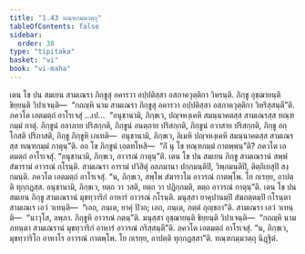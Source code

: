```yaml
---
title: "1.43 ทณฺฑกมฺมวตฺถุ"
tableOfContents: false
sidebar:
  order: 38
type: "tipitaka"
basket: "vi"
book: "vi-maha"
---
```



<DynamicBreadcrumb />

<Division number="107" book="vi-maha">

<Paragraph number="474" book="vi-maha">
เตน โข ปน สมเยน สามเณรา ภิกฺขูสุ อคารวา อปฺปติสฺสา อสภาควุตฺติกา วิหรนฺติ. ภิกฺขู อุชฺฌายนฺติ ขิยฺยนฺติ วิปาเจนฺติ—  “กถญฺหิ นาม สามเณรา ภิกฺขูสุ อคารวา อปฺปติสฺสา อสภาควุตฺติกา วิหริสฺสนฺตี”ติ. ภควโต เอตมตฺถํ อาโรเจสุํ …เป…  “อนุชานามิ, ภิกฺขเว, ปญฺจหงฺเคหิ สมนฺนาคตสฺส สามเณรสฺส ทณฺฑกมฺมํ กาตุํ. ภิกฺขูนํ อลาภาย ปริสกฺกติ, ภิกฺขูนํ อนตฺถาย ปริสกฺกติ, ภิกฺขูนํ อวาสาย ปริสกฺกติ, ภิกฺขู อกฺโกสติ ปริภาสติ, ภิกฺขู ภิกฺขูหิ เภเทติ—  อนุชานามิ, ภิกฺขเว, อิเมหิ ปญฺจหงฺเคหิ สมนฺนาคตสฺส สามเณรสฺส ทณฺฑกมฺมํ กาตุนฺ”ติ.
</Paragraph>

<Paragraph number="475" book="vi-maha">
อถ โข ภิกฺขูนํ เอตทโหสิ—  “กิํ นุ โข ทณฺฑกมฺมํ กาตพฺพนฺ”ติ? ภควโต เอตมตฺถํ อาโรเจสุํ. “อนุชานามิ, ภิกฺขเว, อาวรณํ กาตุนฺ”ติ.
</Paragraph>

<Paragraph number="476" book="vi-maha">
เตน โข ปน สมเยน ภิกฺขู สามเณรานํ สพฺพํ สํฆารามํ อาวรณํ กโรนฺติ. สามเณรา อารามํ ปวิสิตุํ อลภมานา ปกฺกมนฺติปิ, วิพฺภมนฺติปิ, ติตฺถิเยสุปิ สงฺกมนฺติ. ภควโต เอตมตฺถํ อาโรเจสุํ. “น, ภิกฺขเว, สพฺโพ สํฆาราโม อาวรณํ กาตพฺโพ. โย กเรยฺย, อาปตฺติ ทุกฺกฏสฺส. อนุชานามิ, ภิกฺขเว, ยตฺถ วา วสติ, ยตฺถ วา ปฏิกฺกมติ, ตตฺถ อาวรณํ กาตุนฺ”ติ.
</Paragraph>

<Paragraph number="477" book="vi-maha">
เตน โข ปน สมเยน ภิกฺขู สามเณรานํ มุขทฺวาริกํ อาหารํ อาวรณํ กโรนฺติ. มนุสฺสา ยาคุปานมฺปิ สํฆภตฺตมฺปิ กโรนฺตา สามเณเร เอวํ วเทนฺติ—  “เอถ, ภนฺเต, ยาคุํ ปิวถ; เอถ, ภนฺเต, ภตฺตํ ภุญฺชถา”ติ. สามเณรา เอวํ วเทนฺติ—  “นาวุโส, ลพฺภา. ภิกฺขูหิ อาวรณํ กตนฺ”ติ. มนุสฺสา อุชฺฌายนฺติ ขิยฺยนฺติ วิปาเจนฺติ—  “กถญฺหิ นาม ภทนฺตา สามเณรานํ มุขทฺวาริกํ อาหารํ อาวรณํ กริสฺสนฺตี”ติ. ภควโต เอตมตฺถํ อาโรเจสุํ. “น, ภิกฺขเว, มุขทฺวาริโก อาหาโร อาวรณํ กาตพฺโพ. โย กเรยฺย, อาปตฺติ ทุกฺกฏสฺสา”ติ.

</Paragraph>
</Division>

<Paragraph number="478" type="center" book="vi-maha">
ทณฺฑกมฺมวตฺถุ นิฏฺฐิตํ.
</Paragraph>